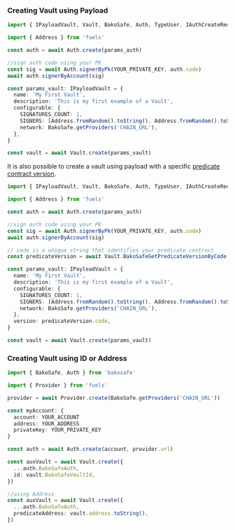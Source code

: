 ### Creating Vault using Payload

```ts
import { IPayloadVault, Vault, BakoSafe, Auth, TypeUser, IAuthCreateRequest } from 'bakosafe'

import { Address } from 'fuels'

const auth = await Auth.create(params_auth)

//sign auth code using your PK
const sig = await Auth.signerByPk(YOUR_PRIVATE_KEY, auth.code)
await auth.signerByAccount(sig)

const params_vault: IPayloadVault = {
  name: 'My First Vault',
  description: 'This is my first example of a Vault',
  configurable: {
    SIGNATURES_COUNT: 1,
    SIGNERS: [Address.fromRandom().toString(), Address.fromRandom().toString()],
    network: BakoSafe.getProviders('CHAIN_URL'),
  },
}

const vault = await Vault.create(params_vault)
```
It is also possible to create a vault using payload with a specific [predicate contract version](../version).

```ts
import { IPayloadVault, Vault, BakoSafe, Auth, TypeUser, IAuthCreateRequest } from 'bakosafe'

import { Address } from 'fuels'

const auth = await Auth.create(params_auth)

//sign auth code using your PK
const sig = await Auth.signerByPk(YOUR_PRIVATE_KEY, auth.code)
await auth.signerByAccount(sig)

// code is a unique string that identifies your predicate contract
const predicateVersion = await Vault.BakoSafeGetPredicateVersionByCode(code)

const params_vault: IPayloadVault = {
  name: 'My First Vault',
  description: 'This is my first example of a Vault',
  configurable: {
    SIGNATURES_COUNT: 1,
    SIGNERS: [Address.fromRandom().toString(), Address.fromRandom().toString()],
    network: BakoSafe.getProviders('CHAIN_URL'),
  },
  version: predicateVersion.code,
}

const vault = await Vault.create(params_vault)
```

### Creating Vault using ID or Address

```ts
import { BakoSafe, Auth } from 'bakosafe'

import { Provider } from 'fuels'

provider = await Provider.create(BakoSafe.getProviders('CHAIN_URL'))

const myAccount: {
  account: YOUR_ACCOUNT
  address: YOUR_ADDRESS
  privateKey: YOUR_PRIVATE_KEY
}

const auth = await Auth.create(account, provider.url)

const auxVault = await Vault.create({
  ...auth.BakoSafeAuth,
  id: vault.BakoSafeVaultId,
})

//using Address
const auxVault = await Vault.create({
  ...auth.BakoSafeAuth,
  predicateAddress: vault.address.toString(),
})
```
